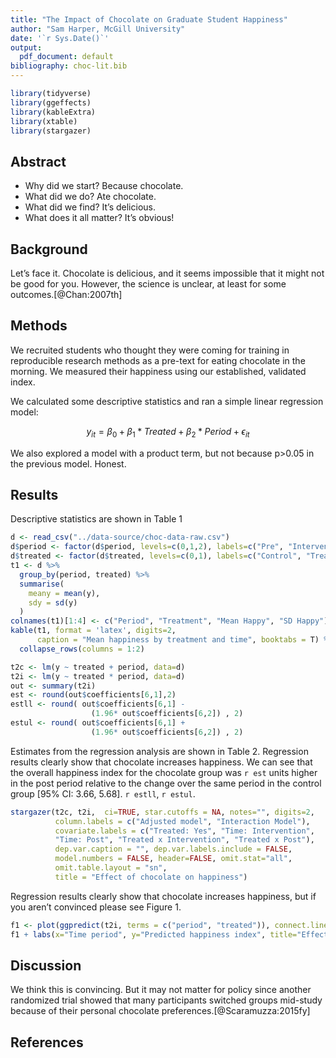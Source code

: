 ```yaml
---
title: "The Impact of Chocolate on Graduate Student Happiness"
author: "Sam Harper, McGill University"
date: '`r Sys.Date()`'
output:
  pdf_document: default
bibliography: choc-lit.bib
---
```

```r
library(tidyverse)
library(ggeffects)
library(kableExtra)
library(xtable)
library(stargazer)
```

## Abstract
- Why did we start? Because chocolate.
- What did we do? Ate chocolate.
- What did we find? It’s delicious.
- What does it all matter? It's obvious!


## Background

Let’s face it. Chocolate is delicious, and it seems impossible that it might not be good for you. However, the science is unclear, at least for some outcomes.[@Chan:2007th]

## Methods

We recruited students who thought they were coming for training in reproducible research methods as a pre-text for eating chocolate in the morning. We measured their happiness using our established, validated index. 

We calculated some descriptive statistics and ran a simple linear regression model:

$$
y_{it}=\beta_{0} + \beta_{1}*Treated + \beta_{2}*Period + \epsilon_{it}
$$

We also explored a model with a product term, but not because p>0.05 in the previous model. Honest.

## Results

Descriptive statistics are shown in Table 1

```r
d <- read_csv("../data-source/choc-data-raw.csv")
d$period <- factor(d$period, levels=c(0,1,2), labels=c("Pre", "Intervention", "Post"))
d$treated <- factor(d$treated, levels=c(0,1), labels=c("Control", "Treated"))
t1 <- d %>%
  group_by(period, treated) %>%
  summarise(
    meany = mean(y),
    sdy = sd(y)
  )
colnames(t1)[1:4] <- c("Period", "Treatment", "Mean Happy", "SD Happy")
kable(t1, format = 'latex', digits=2, 
      caption = "Mean happiness by treatment and time", booktabs = T) %>%
  collapse_rows(columns = 1:2)
```

```r
t2c <- lm(y ~ treated + period, data=d)
t2i <- lm(y ~ treated * period, data=d)
out <- summary(t2i)
est <- round(out$coefficients[6,1],2)
estll <- round( out$coefficients[6,1] - 
                  (1.96* out$coefficients[6,2]) , 2) 
estul <- round( out$coefficients[6,1] + 
                  (1.96* out$coefficients[6,2]) , 2)
```

Estimates from the regression analysis are shown in Table 2. Regression results clearly show that chocolate increases happiness.  We can see that the overall happiness index for the chocolate group was `r est` units higher in the post period relative to the change over the same period in the control group [95% CI: 3.66, 5.68]. `r estll`, `r estul`.


```r
stargazer(t2c, t2i,  ci=TRUE, star.cutoffs = NA, notes="", digits=2,
          column.labels = c("Adjusted model", "Interaction Model"),
          covariate.labels = c("Treated: Yes", "Time: Intervention",
          "Time: Post", "Treated x Intervention", "Treated x Post"), 
          dep.var.caption = "", dep.var.labels.include = FALSE, 
          model.numbers = FALSE, header=FALSE, omit.stat="all",
          omit.table.layout = "sn",
          title = "Effect of chocolate on happiness")
```

Regression results clearly show that chocolate increases happiness, but if you aren’t convinced please see Figure 1.

```r
f1 <- plot(ggpredict(t2i, terms = c("period", "treated")), connect.lines = TRUE)
f1 + labs(x="Time period", y="Predicted happiness index", title="Effect of chocolate on happiness", colour="Treatment\ngroup")
```

## Discussion

We think this is convincing. But it may not matter for policy since another randomized trial showed that many participants switched groups mid-study because of their personal chocolate preferences.[@Scaramuzza:2015fy]

## References
